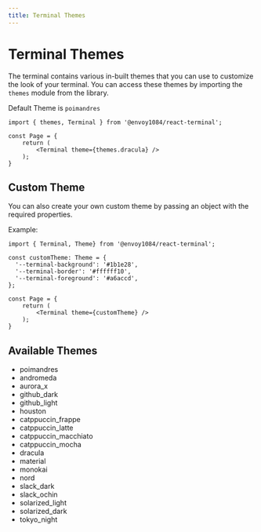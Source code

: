```yaml
---
title: Terminal Themes
---
```


# Terminal Themes

The terminal contains various in-built themes that you can use to customize the look of your terminal. You can access these themes by importing the `themes` module from the library.

Default Theme is `poimandres`

```tsx
import { themes, Terminal } from '@envoy1084/react-terminal';

const Page = {
    return (
        <Terminal theme={themes.dracula} />
    );
}
```

## Custom Theme

You can also create your own custom theme by passing an object with the required properties.

Example:

```tsx
import { Terminal, Theme} from '@envoy1084/react-terminal';

const customTheme: Theme = {
  '--terminal-background': '#1b1e28',
  '--terminal-border': '#ffffff10',
  '--terminal-foreground': '#a6accd',
};

const Page = {
    return (
        <Terminal theme={customTheme} />
    );
}
```

## Available Themes

- poimandres
- andromeda
- aurora_x
- github_dark
- github_light
- houston
- catppuccin_frappe
- catppuccin_latte
- catppuccin_macchiato
- catppuccin_mocha
- dracula
- material
- monokai
- nord
- slack_dark
- slack_ochin
- solarized_light
- solarized_dark
- tokyo_night
